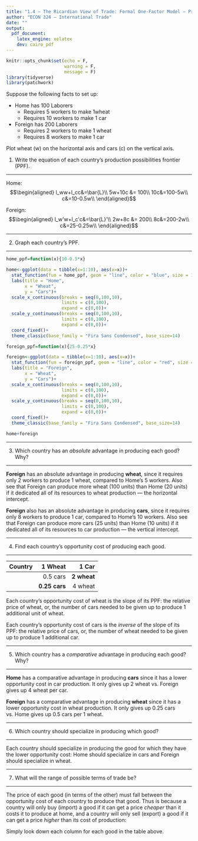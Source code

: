 ```yaml
---
title: "1.4 — The Ricardian View of Trade: Formal One-Factor Model — Practice Problems (Solutions)"
author: "ECON 324 — International Trade"
date: ""
output:
  pdf_document:
    latex_engine: xelatex
    dev: cairo_pdf
---
```


```r
knitr::opts_chunk$set(echo = F,
                      warning = F,
                      message = F)
library(tidyverse)
library(patchwork)
```

Suppose the following facts to set up:

- Home has 100 Laborers
  - Requires 5 workers to make 1wheat
  - Requires 10 workers to make 1 car
  
- Foreign has 200 Laborers
  - Requires 2 workers to make 1 wheat
  - Requires 8 workers to make 1 car

Plot wheat (w) on the horizontal axis and cars (c) on the vertical axis.

1. Write the equation of each country's production possibilities frontier (PPF).

---

Home:
$$\begin{aligned}
l_ww+l_cc&=\bar{L}\\
5w+10c &= 100\\
10c&=100-5w\\
c&=10-0.5w\\
\end{aligned}$$

Foreign:
$$\begin{aligned}
l_w'w+l_c'c&=\bar{L}'\\
2w+8c &= 200\\
8c&=200-2w\\
c&=25-0.25w\\
\end{aligned}$$

---

2. Graph each country's PPF.

---

```r

home_ppf=function(x){10-0.5*x}

home<-ggplot(data = tibble(x=1:10), aes(x=x))+
  stat_function(fun = home_ppf, geom = "line", color = "blue", size = 1)+
  labs(title = "Home",
       x = "Wheat",
       y = "Cars")+
  scale_x_continuous(breaks = seq(0,100,10),
                     limits = c(0,100),
                     expand = c(0,0))+
  scale_y_continuous(breaks = seq(0,100,10),
                     limits = c(0,100),
                     expand = c(0,0))+
  coord_fixed()+
  theme_classic(base_family = "Fira Sans Condensed", base_size=14)

foreign_ppf=function(x){25-0.25*x}

foreign<-ggplot(data = tibble(x=1:10), aes(x=x))+
  stat_function(fun = foreign_ppf, geom = "line", color = "red", size = 1)+
  labs(title = "Foreign",
       x = "Wheat",
       y = "Cars")+
  scale_x_continuous(breaks = seq(0,100,10),
                     limits = c(0,100),
                     expand = c(0,0))+
  scale_y_continuous(breaks = seq(0,100,10),
                     limits = c(0,100),
                     expand = c(0,0))+
  coord_fixed()+
  theme_classic(base_family = "Fira Sans Condensed", base_size=14)

home+foreign
```


---

3. Which country has an *absolute* advantage in producing each good? Why?

---

**Foreign** has an absolute advantage in producing **wheat**, since it requires only 2 workers to produce 1 wheat, compared to Home's 5 workers. Also see that Foreign can produce more wheat (100 units) than Home (20 units) if it dedicated all of its resources to wheat production — the horizontal intercept.

**Foreign** also has an absolute advantage in producing **cars**, since it requires only 8 workers to produce 1 car, compared to Home's 10 workers. Also see that Foreign can produce more cars (25 units) than Home (10 units) if it dedicated all of its resources to car production — the vertical intercept.

---

4. Find each country's opportunity cost of producing each good.

---

| Country | 1 Wheat | 1 Car |
|:-------|--------:|------:|
| \color{blue}{Home} | 0.5 cars | **2 wheat** |
| \color{red}{Foreign} | **0.25 cars** | 4 wheat |

Each country's opportunity cost of wheat is the slope of its PPF: the relative price of wheat, or, the number of cars needed to be given up to produce 1 additional unit of wheat.

Each country's opportunity cost of cars is the *inverse* of the slope of its PPF: the relative price of cars, or, the number of wheat needed to be given up to produce 1 additional car.

---

5. Which country has a *comparative* advantage in producing each good? Why?

---

**Home** has a comparative advantage in producing **cars** since it has a lower opportunity cost in car production. It only gives up 2 wheat vs. Foreign gives up 4 wheat per car. 

**Foreign** has a comparative advantage in producing **wheat** since it has a lower opportunity cost in wheat production. It only gives up 0.25 cars vs. Home gives up 0.5 cars per 1 wheat. 

---

6. Which country should specialize in producing which good?

---

Each country should specialize in producing the good for which they have the lower opportunity cost: Home should specialize in cars and Foreign should specialize in wheat.

---

7. What will the range of possible terms of trade be? 

---

The price of each good (in terms of the other) must fall between the opportunity cost of each country to produce that good. Thus is because a country will only buy (import) a good if it can get a price *cheaper* than it costs it to produce at home, and a country will only sell (export) a good if it can get a price *higher* than its cost of production:

Simply look down each column for each good in the table above.

\begin{center}
0.25 cars $< p_W <$ 0.5 cars \\
2 wheat $< p_C <$ 4 wheat
\end{center}